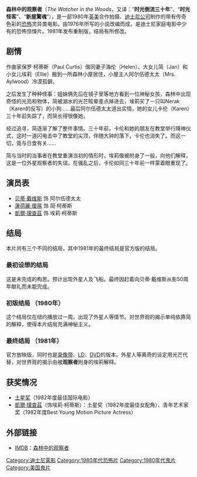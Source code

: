 {{unreferenced|time=2018-10-26T00:38:37+00:00}}
'''森林中的观察者'''（''The Watcher in the Woods''，又译：“'''时光倒流三十年'''”、“'''时光怪客'''”、“'''新屋驚魂'''”），是一部1980年[[英国|英]][[美国|美]]合作拍摄、[[华特迪士尼影片|迪士尼公司]]制作的带有传奇色彩的[[恐怖|恐怖]]灵异类电影。由1976年{{link-en|Florence Engel Randall|Florence Engel Randall}}所写的小说改编而成，是迪士尼家庭电影中少有的恐怖惊悚片。1981年发布重制版，结局有所修改。

== 剧情 ==
作曲家保罗·柯蒂斯（Paul Curtis）偕同妻子海伦（Helen）、大女儿简（Jan）和小女儿埃莉（Ellie）搬到一所森林小屋居住，小屋主人阿尔伍德太太（Mrs. Aylwood）冷漠孤僻。

之后发生了种种怪事：姐妹俩先后在镜子里等地方看到一位神秘女孩，森林中出现奇怪的光亮和物体，简被湖水的光芒眩晕差点掉进去，埃莉买了一只叫Nerak（Karen的反写）的小狗……最后阿尔伍德太太道出实情，她的女儿卡伦（Karen）三十年前失踪了，而简长得很像她。

经过追寻，简逐渐了解了整件事情。三十年前，卡伦和她的朋友在教堂举行降神仪式，这时一道闪电击中了教堂的尖顶，伴随大钟的落下，卡伦也消失了。而这一切，竟与日食有关……

简与当时的当事者在教堂重演当初的情形时，埃莉像被附身了一般，向他们解释，这是一位外星观察者的失误。在骚乱之后，卡伦如同三十年前一样蒙着眼重现了。

== 演员表 ==
* [[贝蒂·戴维斯|贝蒂·戴维斯]] 饰 阿尔伍德太太
* [[蓮荷麗·瓊蓀|蓮荷麗·瓊蓀]] 饰 简·柯蒂斯
* [[凱爾·理查茲|凱爾·理查茲]] 饰 埃莉·柯蒂斯

== 结局 ==
本片共有三个不同的结局，其中1981年的最终结局是官方版的结局。

=== 最初设想的结局 ===
这是未完成的构思。预计出现外星人及飞船。最终因赶着向贝蒂·戴维斯从影50周年献礼而未能完成。

=== 初版结局 （1980年） ===
这个结局仅在纽约播放过一周。出现了外星人等情节。对世界观的揭示单纯依靠简的解释，使得本片结局充满神秘主义。

=== 最终结局 （1981年） ===
官方放映版，同时也是[[录像带|录像带]]、[[LD|LD]]、[[DVD|DVD]]的版本。外星人等离奇的设定用光芒代替，对世界观的揭示由被'''观察者'''附身的埃莉解释。

== 获奖情况 ==
* [[土星奖|土星奖]]（1982年度最佳国际电影）
* [[凱爾·理查茲|凱爾·理查茲]]（饰埃莉·柯蒂斯）：土星奖（1982年度最佳女配角）、青年艺术家奖（1982年度Best Young Motion Picture Actress）

== 外部链接 ==
* [[IMDB|IMDB]]：[http://www.imdb.com/title/tt0081738/ 森林中的观察者] {{Wayback|url=http://www.imdb.com/title/tt0081738/ |date=20110216185647 }}

[[Category:迪士尼電影|Category:迪士尼電影]]
[[Category:1980年代恐怖片|Category:1980年代恐怖片]]
[[Category:1980年代鬼片|Category:1980年代鬼片]]
[[Category:美国鬼片|Category:美国鬼片]]